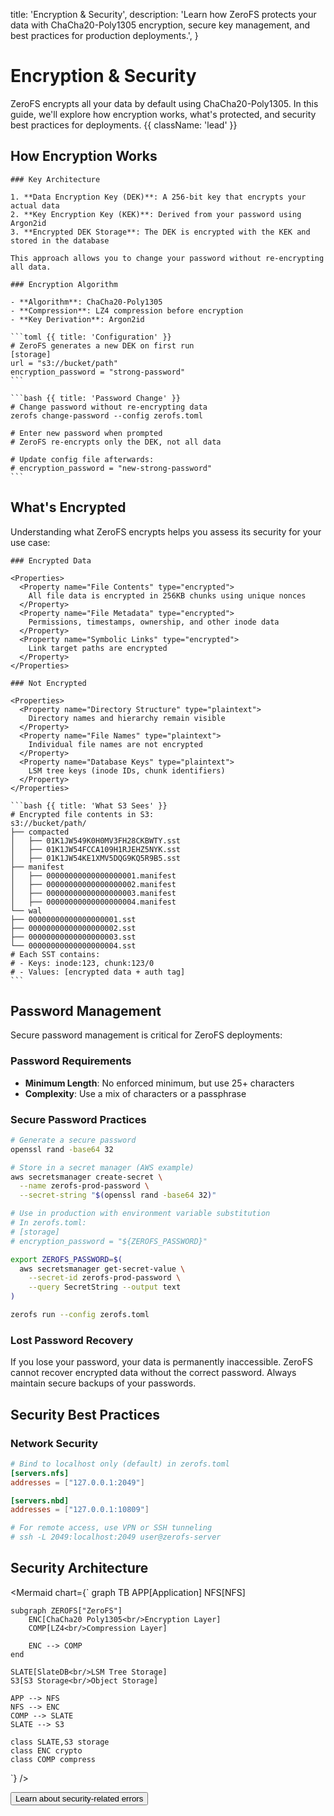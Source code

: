 
  title: 'Encryption & Security',
  description:
    'Learn how ZeroFS protects your data with ChaCha20-Poly1305 encryption, secure key management, and best practices for production deployments.',
}

# Encryption & Security

ZeroFS encrypts all your data by default using ChaCha20-Poly1305. In this guide, we'll explore how encryption works, what's protected, and security best practices for deployments. {{ className: 'lead' }}

## How Encryption Works

<Row>
  <Col>

    ### Key Architecture

    1. **Data Encryption Key (DEK)**: A 256-bit key that encrypts your actual data
    2. **Key Encryption Key (KEK)**: Derived from your password using Argon2id
    3. **Encrypted DEK Storage**: The DEK is encrypted with the KEK and stored in the database

    This approach allows you to change your password without re-encrypting all data.

    ### Encryption Algorithm

    - **Algorithm**: ChaCha20-Poly1305
    - **Compression**: LZ4 compression before encryption
    - **Key Derivation**: Argon2id

  </Col>
  <Col>

    ```toml {{ title: 'Configuration' }}
    # ZeroFS generates a new DEK on first run
    [storage]
    url = "s3://bucket/path"
    encryption_password = "strong-password"
    ```

    ```bash {{ title: 'Password Change' }}
    # Change password without re-encrypting data
    zerofs change-password --config zerofs.toml

    # Enter new password when prompted
    # ZeroFS re-encrypts only the DEK, not all data
    
    # Update config file afterwards:
    # encryption_password = "new-strong-password"
    ```

  </Col>
</Row>

## What's Encrypted

Understanding what ZeroFS encrypts helps you assess its security for your use case:

<Row>
  <Col>

    ### Encrypted Data

    <Properties>
      <Property name="File Contents" type="encrypted">
        All file data is encrypted in 256KB chunks using unique nonces
      </Property>
      <Property name="File Metadata" type="encrypted">
        Permissions, timestamps, ownership, and other inode data
      </Property>
      <Property name="Symbolic Links" type="encrypted">
        Link target paths are encrypted
      </Property>
    </Properties>

    ### Not Encrypted

    <Properties>
      <Property name="Directory Structure" type="plaintext">
        Directory names and hierarchy remain visible
      </Property>
      <Property name="File Names" type="plaintext">
        Individual file names are not encrypted
      </Property>
      <Property name="Database Keys" type="plaintext">
        LSM tree keys (inode IDs, chunk identifiers)
      </Property>
    </Properties>

  </Col>
  <Col>

    ```bash {{ title: 'What S3 Sees' }}
    # Encrypted file contents in S3:
    s3://bucket/path/
    ├── compacted
    │   ├── 01K1JW549K0H0MV3FH28CKBWTY.sst
    │   ├── 01K1JW54FCCA109H1RJEHZ5NYK.sst
    │   ├── 01K1JW54KE1XMV5DQG9KQ5R9B5.sst
    ├── manifest
    │   ├── 00000000000000000001.manifest
    │   ├── 00000000000000000002.manifest
    │   ├── 00000000000000000003.manifest
    │   ├── 00000000000000000004.manifest
    └── wal
    ├── 00000000000000000001.sst
    ├── 00000000000000000002.sst
    ├── 00000000000000000003.sst
    └── 00000000000000000004.sst
    # Each SST contains:
    # - Keys: inode:123, chunk:123/0
    # - Values: [encrypted data + auth tag]
    ```

  </Col>
</Row>

## Password Management

Secure password management is critical for ZeroFS deployments:

### Password Requirements

- **Minimum Length**: No enforced minimum, but use 25+ characters
- **Complexity**: Use a mix of characters or a passphrase

### Secure Password Practices

```bash
# Generate a secure password
openssl rand -base64 32

# Store in a secret manager (AWS example)
aws secretsmanager create-secret \
  --name zerofs-prod-password \
  --secret-string "$(openssl rand -base64 32)"

# Use in production with environment variable substitution
# In zerofs.toml:
# [storage]
# encryption_password = "${ZEROFS_PASSWORD}"

export ZEROFS_PASSWORD=$(
  aws secretsmanager get-secret-value \
    --secret-id zerofs-prod-password \
    --query SecretString --output text
)

zerofs run --config zerofs.toml
```

### Lost Password Recovery

<Warning>
  If you lose your password, your data is permanently inaccessible. ZeroFS cannot recover encrypted data without the correct password. Always maintain secure backups of your passwords.
</Warning>

## Security Best Practices

### Network Security

```toml
# Bind to localhost only (default) in zerofs.toml
[servers.nfs]
addresses = ["127.0.0.1:2049"]

[servers.nbd]
addresses = ["127.0.0.1:10809"]

# For remote access, use VPN or SSH tunneling
# ssh -L 2049:localhost:2049 user@zerofs-server
```




## Security Architecture

<Mermaid chart={`
graph TB
    APP[Application]
    NFS[NFS]
    
    subgraph ZEROFS["ZeroFS"]
        ENC[ChaCha20 Poly1305<br/>Encryption Layer]
        COMP[LZ4<br/>Compression Layer]
        
        ENC --> COMP
    end
    
    SLATE[SlateDB<br/>LSM Tree Storage]
    S3[S3 Storage<br/>Object Storage]
    
    APP --> NFS
    NFS --> ENC
    COMP --> SLATE
    SLATE --> S3
        
    class SLATE,S3 storage
    class ENC crypto
    class COMP compress
`} />


<div className="not-prose">
  <Button href="/troubleshooting" variant="text" arrow="right">
    Learn about security-related errors
  </Button>
</div>

